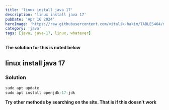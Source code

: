 ```yaml
---
title: 'linux install java 17'
description: 'linux install java 17'
pubDate: 'Apr 16 2024'
heroImage: 'https://raw.githubusercontent.com/vitalik-hakim/TABLES404/main/error_b/java.png'
category: 'java'
tags: [java, java-17, linux, whatever]
---
```


**The solution for this is noted below**

## linux install java 17

### Solution

```java
sudo apt update
sudo apt install openjdk-17-jdk
```

**Try other methods by searching on the site. That is if this doesn't work**
